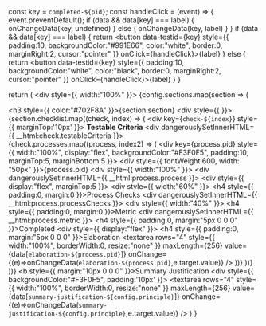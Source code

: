   const key = `completed-${pid}`;
  const handleClick = (event) => {
    event.preventDefault();
    if (data && data[key] === label) {
      onChangeData(key, undefined)
    } else {
      onChangeData(key, label)
    }
  }
  if (data && data[key] === label) {
    return <button data-testid={key} style={{ padding:10, backgroundColor:"#991E66", color:"white", border:0, marginRight:2, cursor:"pointer" }} onClick={handleClick}>{label}</button>
  } else {
    return <button data-testid={key} style={{ padding:10, backgroundColor:"white", color:"black", border:0, marginRight:2, cursor:"pointer" }} onClick={handleClick}>{label}</button>
  }
}

  return (
    <div style={{ width:"100%" }}>
      {config.sections.map(section => (
        <div key={section.section}>
          <h3 style={{ color:"#702F8A" }}>{section.section}</h3>
          <div style={{  }}>
            {section.checklist.map((check, index) => (
              <div key={`check-${index}`} style={{ marginTop:'10px' }}>
                <b>Testable Criteria</b>
                <div dangerouslySetInnerHTML={{ __html:check.testableCriteria }}></div>
                {check.processes.map((process, index2) => (
                  <div key={process.pid} style={{ width:"100%", display:"flex", backgroundColor:"#F3F0F5", padding:10, marginTop:5, marginBottom:5 }}>
                    <div style={{ fontWeight:600, width: "50px" }}>{process.pid}</div>
                    <div style={{ width:"100%" }}>
                      <div dangerouslySetInnerHTML={{ __html:process.process }}></div>
                      <div style={{ display:"flex", marginTop:5 }}>
                        <div style={{ width:"60%" }}>
                          <h4 style={{ padding:0, margin:0 }}>Process Checks</h4>
                          <div dangerouslySetInnerHTML={{ __html:process.processChecks }}></div>
                        </div>
                        <div style={{ width:"40%" }}>
                          <h4 style={{ padding:0, margin:0 }}>Metric</h4>
                          <div dangerouslySetInnerHTML={{ __html:process.metric }}></div>
                        </div>
                      </div>
                      <h4 style={{ padding:0, margin:"5px 0 0 0" }}>Completed</h4>
                      <div style={{ display:"flex" }}>
                        <CompletedButton label="Yes" pid={process.pid} data={data} onChangeData={onChangeData} />
                        <CompletedButton label="No" pid={process.pid} data={data} onChangeData={onChangeData} />
                        <CompletedButton label="Not Applicable" pid={process.pid} data={data} onChangeData={onChangeData} />
                      </div>
                      <h4 style={{ padding:0, margin:"5px 0 0 0" }}>Elaboration</h4>
                      <textarea rows="4" style={{ width:"100%", borderWidth:0, resize:"none" }} maxLength={256} value={data[`elaboration-${process.pid}`]} onChange={(e)=>onChangeData(`elaboration-${process.pid}`,e.target.value)} />
                    </div>
                  </div>
                ))}
              </div>
            ))}
          </div>
        </div>
      ))}
      <b style={{ margin:"10px 0 0 0" }}>Summary Justification</b>
      <div style={{ backgroundColor:"#F3F0F5", padding:'10px' }}>
        <textarea rows="4" style={{ width:"100%", borderWidth:0, resize:"none" }} maxLength={256} value={data[`summary-justification-${config.principle}`]} onChange={(e)=>onChangeData(`summary-justification-${config.principle}`,e.target.value)} />
      </div>
    </div>
  )
}